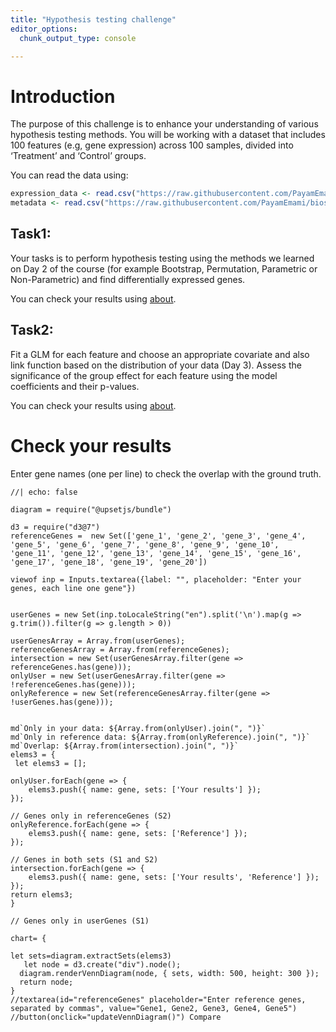 ```yaml
---
title: "Hypothesis testing challenge"
editor_options: 
  chunk_output_type: console

---
```



# Introduction

The purpose of this challenge is to enhance your understanding of various hypothesis testing methods. You will be working with a dataset that includes 100 features (e.g, gene expression) across 100 samples, divided into 'Treatment' and 'Control' groups.

You can read the data using:

```r
expression_data <- read.csv("https://raw.githubusercontent.com/PayamEmami/biostats1_challenge/main/expression_data.csv",row.names = 1)
metadata <- read.csv("https://raw.githubusercontent.com/PayamEmami/biostats1_challenge/main/metadata.csv",row.names = 1)
```

## Task1:

Your tasks is to perform hypothesis testing using the methods we learned on Day 2 of the course (for example Bootstrap, Permutation, Parametric or Non-Parametric) and find differentially expressed genes. 

You can check your results using [about](#ch). 


## Task2:

Fit a GLM for each feature and choose an appropriate covariate and also link function based on the distribution of your data (Day 3). Assess the significance of the group effect for each feature using the model coefficients and their p-values. 

You can check your results using [about](#ch). 

# Check your results {#ch}

Enter gene names (one per line) to check the overlap with the ground truth.

```ojs
//| echo: false

diagram = require("@upsetjs/bundle") 

d3 = require("d3@7")
referenceGenes =  new Set(['gene_1', 'gene_2', 'gene_3', 'gene_4', 'gene_5', 'gene_6', 'gene_7', 'gene_8', 'gene_9', 'gene_10', 'gene_11', 'gene_12', 'gene_13', 'gene_14', 'gene_15', 'gene_16', 'gene_17', 'gene_18', 'gene_19', 'gene_20'])

viewof inp = Inputs.textarea({label: "", placeholder: "Enter your genes, each line one gene"})


userGenes = new Set(inp.toLocaleString("en").split('\n').map(g => g.trim()).filter(g => g.length > 0))

userGenesArray = Array.from(userGenes);
referenceGenesArray = Array.from(referenceGenes);
intersection = new Set(userGenesArray.filter(gene => referenceGenes.has(gene)));
onlyUser = new Set(userGenesArray.filter(gene => !referenceGenes.has(gene)));
onlyReference = new Set(referenceGenesArray.filter(gene => !userGenes.has(gene)));


md`Only in your data: ${Array.from(onlyUser).join(", ")}`
md`Only in reference data: ${Array.from(onlyReference).join(", ")}`
md`Overlap: ${Array.from(intersection).join(", ")}`
elems3 = {
 let elems3 = [];

onlyUser.forEach(gene => {
    elems3.push({ name: gene, sets: ['Your results'] });
});

// Genes only in referenceGenes (S2)
onlyReference.forEach(gene => {
    elems3.push({ name: gene, sets: ['Reference'] });
});

// Genes in both sets (S1 and S2)
intersection.forEach(gene => {
    elems3.push({ name: gene, sets: ['Your results', 'Reference'] });
});
return elems3;
}

// Genes only in userGenes (S1)

chart= {

let sets=diagram.extractSets(elems3)
   let node = d3.create("div").node();
  diagram.renderVennDiagram(node, { sets, width: 500, height: 300 });
  return node;
}
//textarea(id="referenceGenes" placeholder="Enter reference genes, separated by commas", value="Gene1, Gene2, Gene3, Gene4, Gene5")
//button(onclick="updateVennDiagram()") Compare


```





